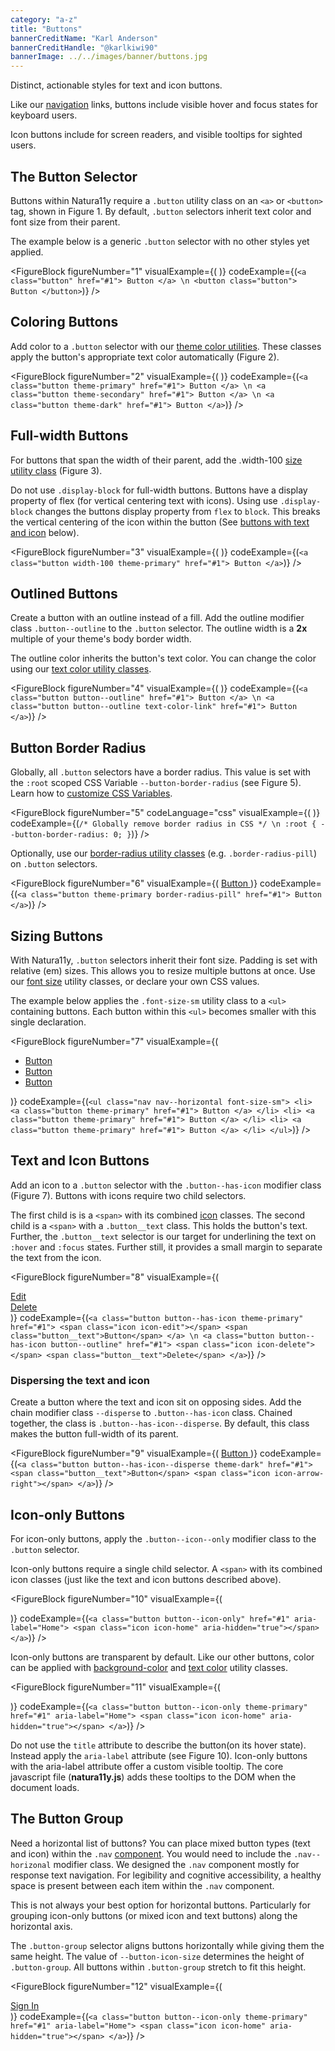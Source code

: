 ```yaml
---
category: "a-z"
title: "Buttons"
bannerCreditName: "Karl Anderson"
bannerCreditHandle: "@karlkiwi90" 
bannerImage: ../../images/banner/buttons.jpg
---
```



<TextBlock>

Distinct, actionable styles for text and icon buttons.

</TextBlock>

<AccessibilitySpotlight>

Like our <a href="/docs/navigation">navigation</a> links, buttons include visible hover and focus
states for keyboard users.

Icon buttons include <a href="aria labels"></a> for screen readers, and visible tooltips for sighted users.

</AccessibilitySpotlight>

<Divider id="theBasicButton" />

<TextBlock>

## The Button Selector

Buttons within Natura11y require a `.button` utility class on an `<a>` or `<button>` tag, shown in Figure 1. By default, `.button` selectors inherit text color and font size from their parent.

The example below is a generic `.button` selector with no other styles yet applied.

</TextBlock>

<FigureBlock
    figureNumber="1"
    visualExample={(
        <ButtonSelector />
    )}
    codeExample={(`
        <a class="button" href="#1">
            Button
        </a> \n
        <button class="button">
            Button
        </button>
    `)}
/>

<Divider id="coloringButtons" />

<TextBlock>

## Coloring Buttons

Add color to a <code>.button</code> selector with our <a href="/docs/color/#themeColorUtilities">theme color utilities</a>. These classes apply the button's appropriate text color automatically (Figure 2).

</TextBlock>

<FigureBlock
    figureNumber="2"
    visualExample={(
        <ColoringButtons />
    )}
    codeExample={(`
        <a class="button theme-primary" href="#1">
            Button
        </a> \n
        <a class="button theme-secondary" href="#1">
            Button
        </a> \n
        <a class="button theme-dark" href="#1">
            Button
        </a>
    `)}
/>

<Divider id="full-widthButtons" />

<TextBlock>

## Full-width Buttons

For buttons that span the width of their parent, add the .width-100 <a href="#1">size utility class</a> (Figure 3).

Do not use `.display-block` for full-width buttons. Buttons have a display property of flex (for vertical centering text with icons). Using use `.display-block` changes the buttons display property from `flex` to `block`. This breaks the vertical centering of the icon within the button (See <a href="#1">buttons with text and icon</a> below).

</TextBlock>

<FigureBlock
    figureNumber="3"
    visualExample={(
        <FullWidthButton />
    )}
    codeExample={(`
        <a class="button width-100 theme-primary" href="#1">
            Button
        </a>
    `)}
/>

<Divider id="outlinedButtons" />

<TextBlock>

## Outlined Buttons

Create a button with an outline instead of a fill. Add the outline modifier class `.button--outline` to the `.button` selector. The outline width is a <strong>2x</strong> multiple of your theme's body border width.

The outline color inherits the button's text color. You can change the color using our <a href="#1">text color utility classes</a>.

</TextBlock>

<FigureBlock
    figureNumber="4"
    visualExample={(
        <OutlinedButtons />
    )}
    codeExample={(`
        <a class="button button--outline" href="#1">
            Button
        </a> \n
        <a class="button button--outline text-color-link" href="#1">
            Button
        </a>
    `)}
/>

<Divider id="borderRadius" />

<TextBlock>

## Button Border Radius

Globally, all <code>.button</code> selectors have a border radius. This value is set with the <code>:root</code> scoped CSS Variable <code>--button-border-radius</code> (see Figure 5). Learn how to <a href="/docs/customization/#referenceGuideCSSVariables">customize CSS Variables</a>. 

</TextBlock>

<FigureBlock
    figureNumber="5"
    codeLanguage="css"
    visualExample={(
        <ButtonBorderRadius />
    )}
    codeExample={(`
        /* Globally remove border radius in CSS */ \n
        :root {
            --button-border-radius: 0;
        }
    `)}
/>

<TextBlock>

Optionally, use our <a href="#1">border-radius utility classes</a> (e.g. `.border-radius-pill`) on `.button` selectors.

</TextBlock>

<FigureBlock
    figureNumber="6"
    visualExample={(
        <a class="button width-100 theme-primary border-radius-pill" href="#1">
            Button
        </a>
    )}
    codeExample={(`
        <a class="button theme-primary border-radius-pill" href="#1">
            Button
        </a>
    `)}
/>

<Divider id="sizingButtons" />

<TextBlock>

## Sizing Buttons

With Natura11y, `.button` selectors inherit their font size. Padding is set with relative (em) sizes. This allows you to resize multiple buttons at once. Use our <a href="#1">font size</a> utility classes, or declare your own CSS values.

The example below applies the `.font-size-sm` utility class to a `<ul>` containing buttons. Each button within this `<ul>` becomes smaller with this single declaration.

</TextBlock>

<FigureBlock
    figureNumber="7"
    visualExample={(
        <ul class="nav nav--horizontal justify-content-center font-size-sm">
            <li>
                <a class="button theme-primary" href="#1">
                    Button
                </a>
            </li>
            <li>
                <a class="button theme-primary" href="#1">
                    Button
                </a>
            </li>
            <li>
                <a class="button theme-primary" href="#1">
                    Button
                </a>
            </li>
        </ul>
    )}
    codeExample={(`
        <ul class="nav nav--horizontal font-size-sm">
            <li>
                <a class="button theme-primary" href="#1">
                    Button
                </a>
            </li>
            <li>
                <a class="button theme-primary" href="#1">
                    Button
                </a>
            </li>
            <li>
                <a class="button theme-primary" href="#1">
                    Button
                </a>
            </li>
        </ul>
    `)}
/>

<Divider id="textAndIconButtons" />

<TextBlock>

## Text and Icon Buttons

Add an icon to a `.button` selector with the `.button--has-icon` modifier class (Figure 7). Buttons with icons require two child selectors.

The first child is is a `<span>` with its combined <a href="/icons">icon</a> classes. The second child is a `<span>` with a `.button__text` class. This holds the button's text. Further, the `.button__text` selector is our target for underlining the text on `:hover` and `:focus` states. Further still, it provides a small margin to separate the text from the icon.

</TextBlock>

<FigureBlock
    figureNumber="8"
    visualExample={(
        <div class="grid grid--column-2--md gap-3">
            <a class="button button--has-icon width-100 theme-primary" href="#1">
                <span class="icon icon-edit"></span>
                <span class="button__text">Edit</span>
            </a>  
            <a class="button button--has-icon width-100 button--outline" href="#1">
                <span class="icon icon-delete"></span>
                <span class="button__text">Delete</span>
            </a>
        </div>
    )}
    codeExample={(`
        <a class="button button--has-icon theme-primary" href="#1">
            <span class="icon icon-edit"></span>
            <span class="button__text">Button</span>
        </a> \n
        <a class="button button--has-icon button--outline" href="#1">
            <span class="icon icon-delete"></span>
            <span class="button__text">Delete</span>
        </a>
    `)}
/>

<TextBlock>

### Dispersing the text and icon

Create a button where the text and icon sit on opposing sides. Add the chain modifier class `--disperse` to `.button--has-icon` class. Chained together, the class is `.button--has-icon--disperse`. By default, this class makes the button full-width of its parent.

</TextBlock>

<FigureBlock
    figureNumber="9"
    visualExample={(
        <a class="button button--has-icon--disperse theme-dark" href="#1">
            <span class="button__text">Button</span>
            <span class="icon icon-arrow-right"></span>
        </a>
    )}
    codeExample={(`
        <a class="button button--has-icon--disperse theme-dark" href="#1">
            <span class="button__text">Button</span>
            <span class="icon icon-arrow-right"></span>
        </a>
    `)}
/>

<Divider id="icon-onlyButtons" />

<TextBlock>

## Icon-only Buttons

For icon-only buttons, apply the `.button--icon--only` modifier class to the `.button` selector.

Icon-only buttons require a single child selector. A `<span>` with its combined icon classes (just like the text and icon buttons described above).

</TextBlock>

<FigureBlock
    figureNumber="10"
    visualExample={(
        <div class="button-group font-size-lg">
            <a class="button button--icon-only" href="#1" aria-label="Home">
                <span class="icon icon-home" aria-hidden="true"></span>
            </a>
            <a class="button button--icon-only" href="#1" aria-label="Print">
                <span class="icon icon-print" aria-hidden="true"></span>
            </a>
            <a class="button button--icon-only" href="#1" aria-label="Settings">
                <span class="icon icon-settings" aria-hidden="true"></span>
            </a>
        </div>
    )}
    codeExample={(`
        <a class="button button--icon-only" href="#1" aria-label="Home">
            <span class="icon icon-home" aria-hidden="true"></span>
        </a>
    `)}
/>

<TextBlock>

Icon-only buttons are transparent by default. Like our other buttons, color can be applied with <a href="/docs/color-system/#backgroundColorClasses">background-color</a> and <a href="#1">text color</a> utility classes.

</TextBlock>

<FigureBlock
    figureNumber="11"
    visualExample={(
        <div class="button-group font-size-lg">
            <a class="button button--icon-only theme-primary" href="#1" aria-label="Home">
                <span class="icon icon-home" aria-hidden="true"></span>
            </a>
            <a class="button button--icon-only theme-secondary" href="#1" aria-label="Print">
                <span class="icon icon-print" aria-hidden="true"></span>
            </a>
            <a class="button button--icon-only theme-dark" href="#1" aria-label="Settings">
                <span class="icon icon-settings" aria-hidden="true"></span>
            </a>
        </div>
    )}
    codeExample={(`
        <a class="button button--icon-only theme-primary" href="#1" aria-label="Home">
            <span class="icon icon-home" aria-hidden="true"></span>
        </a>
    `)}
/>

<TextBlock>

Do not use the <code>title</code> attribute to describe the button(on its hover state). Instead apply the <code>aria-label</code> attribute (see Figure 10). Icon-only buttons with the aria-label attribute offer a custom visible tooltip. The core
javascript file (<strong>natura11y.js</strong>) adds these tooltips to the DOM when the document loads.

</TextBlock>

<Divider id="theButtonGroup" />

<TextBlock>

## The Button Group

Need a horizontal list of buttons? You can place mixed button types (text and icon) within the `.nav` <a href="/docs/navigation">component</a>. You would need to include the `.nav--horizonal` modifier class. We designed the `.nav` component mostly for response text navigation. For legibility and cognitive accessibility, a healthy space is present between each item within the `.nav` component.

This is not always your best option for horizontal buttons. Particularly for grouping icon-only buttons (or mixed icon and text buttons) along the horizontal axis. 

The `.button-group` selector aligns buttons horizontally while giving them the same height. The value of `--button-icon-size` determines the height of `.button-group`. All buttons within `.button-group` stretch to fit this height.

</TextBlock>

<FigureBlock
    figureNumber="12"
    visualExample={(
        <div class="button-group font-size-lg">
            <a class="button button--outline" href="#1">
                Sign In  
            </a>
            <a class="button button--icon-only" href="#1" aria-label="Language">
                <span class="icon icon-language" aria-hidden="true"></span>
            </a>
            <a class="button button--icon-only" href="#1" aria-label="Search">
                <span class="icon icon-search" aria-hidden="true"></span>
            </a>
        </div>
    )}
    codeExample={(`
        <a class="button button--icon-only theme-primary" href="#1" aria-label="Home">
            <span class="icon icon-home" aria-hidden="true"></span>
        </a>
    `)}
/>
